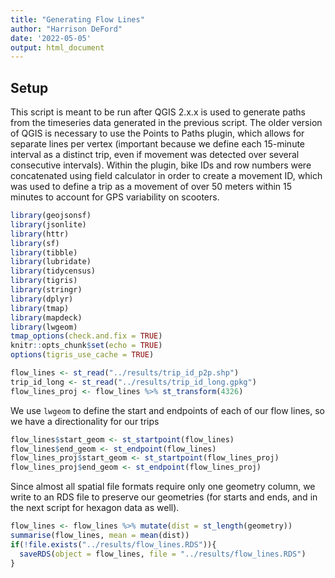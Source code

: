 ```yaml
---
title: "Generating Flow Lines"
author: "Harrison DeFord"
date: '2022-05-05'
output: html_document
---
```


## Setup

This script is meant to be run after QGIS 2.x.x is used to generate paths from the timeseries data generated in the previous script. The older version of QGIS is necessary to use the Points to Paths plugin, which allows for separate lines per vertex (important because we define each 15-minute interval as a distinct trip, even if movement was detected over several consecutive intervals). Within the plugin, bike IDs and row numbers were concatenated using field calculator in order to create a movement ID, which was used to define a trip as a movement of over 50 meters within 15 minutes to account for GPS variability on scooters.

```r
library(geojsonsf)
library(jsonlite)
library(httr)
library(sf)
library(tibble)
library(lubridate)
library(tidycensus)
library(tigris)
library(stringr)
library(dplyr)
library(tmap)
library(mapdeck)
library(lwgeom)
tmap_options(check.and.fix = TRUE)
knitr::opts_chunk$set(echo = TRUE)
options(tigris_use_cache = TRUE)
```

```r
flow_lines <- st_read("../results/trip_id_p2p.shp")
trip_id_long <- st_read("../results/trip_id_long.gpkg")
flow_lines_proj <- flow_lines %>% st_transform(4326)
```

We use `lwgeom` to define the start and endpoints of each of our flow lines, so we have a directionality for our trips

```r
flow_lines$start_geom <- st_startpoint(flow_lines)
flow_lines$end_geom <- st_endpoint(flow_lines)
flow_lines_proj$start_geom <- st_startpoint(flow_lines_proj)
flow_lines_proj$end_geom <- st_endpoint(flow_lines_proj)
```

Since almost all spatial file formats require only one geometry column, we write to an RDS file to preserve our geometries (for starts and ends, and in the next script for hexagon data as well).

```r
flow_lines <- flow_lines %>% mutate(dist = st_length(geometry))
summarise(flow_lines, mean = mean(dist))
if(!file.exists("../results/flow_lines.RDS")){
  saveRDS(object = flow_lines, file = "../results/flow_lines.RDS")
}
```